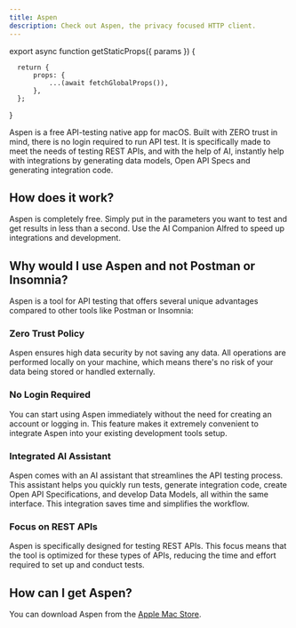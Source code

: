 ```yaml
---
title: Aspen
description: Check out Aspen, the privacy focused HTTP client.
---
```






export async function getStaticProps({ params }) {

      return {
          props: {
              ...(await fetchGlobalProps()),
          },
      };

}

Aspen is a free API-testing native app for macOS. Built with ZERO trust in mind, there is no login required to run API test. It is specifically made to meet the needs of testing REST APIs, and with the help of AI, instantly help with integrations by generating data models, Open API Specs and generating integration code.

## How does it work?

Aspen is completely free. Simply put in the parameters you want to test and get results in less than a second. Use the AI Companion Alfred to speed up integrations and development.

## Why would I use Aspen and not Postman or Insomnia?

Aspen is a tool for API testing that offers several unique advantages compared to other tools like Postman or Insomnia:

### Zero Trust Policy

Aspen ensures high data security by not saving any data. All operations are performed locally on your machine, which means there's no risk of your data being stored or handled externally.

### No Login Required

You can start using Aspen immediately without the need for creating an account or logging in. This feature makes it extremely convenient to integrate Aspen into your existing development tools setup.

### Integrated AI Assistant

Aspen comes with an AI assistant that streamlines the API testing process. This assistant helps you quickly run tests, generate integration code, create Open API Specifications, and develop Data Models, all within the same interface. This integration saves time and simplifies the workflow.

### Focus on REST APIs

Aspen is specifically designed for testing REST APIs. This focus means that the tool is optimized for these types of APIs, reducing the time and effort required to set up and conduct tests.

## How can I get Aspen?

You can download Aspen from the [Apple Mac Store](https://apps.apple.com/us/app/aspen-your-apis-best-friend/id6475777033).
